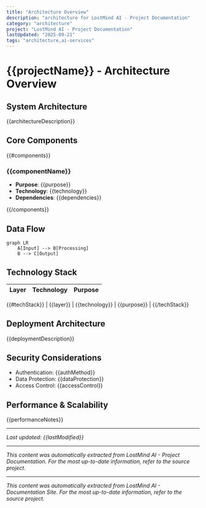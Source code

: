 ```yaml
---
title: "Architecture Overview"
description: "architecture for LostMind AI - Project Documentation"
category: "architecture"
project: "LostMind AI - Project Documentation"
lastUpdated: "2025-09-21"
tags: "architecture,ai-services"
---
```


# {{projectName}} - Architecture Overview

## System Architecture

{{architectureDescription}}

## Core Components

{{#components}}
### {{componentName}}
- **Purpose**: {{purpose}}
- **Technology**: {{technology}}
- **Dependencies**: {{dependencies}}

{{/components}}

## Data Flow

```mermaid
graph LR
    A[Input] --> B[Processing]
    B --> C[Output]
```

## Technology Stack

| Layer | Technology | Purpose |
|-------|------------|---------|
{{#techStack}}
| {{layer}} | {{technology}} | {{purpose}} |
{{/techStack}}

## Deployment Architecture

{{deploymentDescription}}

## Security Considerations

- Authentication: {{authMethod}}
- Data Protection: {{dataProtection}}
- Access Control: {{accessControl}}

## Performance & Scalability

{{performanceNotes}}

---

*Last updated: {{lastModified}}*

---
*This content was automatically extracted from LostMind AI - Project Documentation. For the most up-to-date information, refer to the source project.*


---
*This content was automatically extracted from LostMind AI - Documentation Site. For the most up-to-date information, refer to the source project.*
